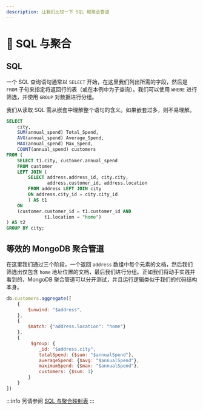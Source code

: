 ```yaml
---
description: 让我们比较一下 SQL 和聚合管道
---
```


# 📘 SQL 与聚合

## SQL

一个 SQL 查询语句通常以 `SELECT` 开始，在这里我们列出所需的字段，然后是 `FROM` 子句来指定将返回行的表（或在本例中为子查询）。我们可以使用 `WHERE` 进行筛选，并使用 `GROUP` 对数据进行分组。

我们从读取 SQL 需从嵌套中理解整个语句的含义。如果嵌套过多，则不易理解。

```sql
SELECT
    city,
    SUM(annual_spend) Total_Spend,
    AVG(annual_spend) Average_Spend,
    MAX(annual_spend) Max_Spend,
    COUNT(annual_spend) customers
FROM (
    SELECT t1.city, customer.annual_spend
    FROM customer 
    LEFT JOIN (
        SELECT address.address_id, city.city,
               address.customer_id, address.location
        FROM address LEFT JOIN city
        ON address.city_id = city.city_id
        ) AS t1
    ON
    (customer.customer_id = t1.customer_id AND
              t1.location = "home")
) AS t2
GROUP BY city;
```

## 等效的 MongoDB 聚合管道

在这里我们通过三个阶段，一个返回 `address` 数组中每个元素的文档，然后我们筛选出仅包含 `home` 地址位置的文档，最后我们进行分组。正如我们将动手实践并看到的，MongoDB 聚合管道可以分开测试，并且运行逻辑类似于我们的代码结构本身。

```js
db.customers.aggregate([
	{
		$unwind: "$address",
	},
	{
		$match: {"address.location": "home"}
	},
	{
		 $group: {
			_id: "$address.city",
			totalSpend: {$sum: "$annualSpend"},
			averageSpend: {$avg: "$annualSpend"},
			maximumSpend: {$max: "$annualSpend"},
			customers: {$sum: 1}
		}
	}
])
```

:::info
另请参阅 [SQL 与聚合映射表](https://www.mongodb.com/docs/manual/reference/sql-aggregation-comparison/)
:::